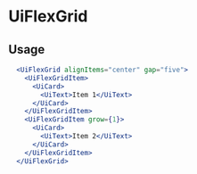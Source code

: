 
# UiFlexGrid
<Metadata packageName='flex' packageJson={packageJson} description='Component that wraps the content in a flex container, the flex properties are exposed through props' includeInformation />

## Usage

```jsx live scope={{UiFlexGrid, UiFlexGridItem, UiCard, UiText}}
  <UiFlexGrid alignItems="center" gap="five">
    <UiFlexGridItem>
      <UiCard>
        <UiText>Item 1</UiText>
      </UiCard>
    </UiFlexGridItem>
    <UiFlexGridItem grow={1}>
      <UiCard>
        <UiText>Item 2</UiText>
      </UiCard>
    </UiFlexGridItem>
  </UiFlexGrid>
```

